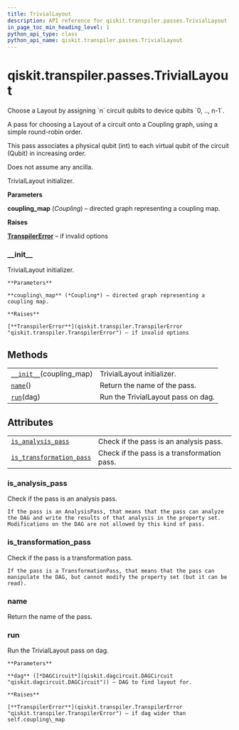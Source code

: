 ```yaml
---
title: TrivialLayout
description: API reference for qiskit.transpiler.passes.TrivialLayout
in_page_toc_min_heading_level: 1
python_api_type: class
python_api_name: qiskit.transpiler.passes.TrivialLayout
---
```


# qiskit.transpiler.passes.TrivialLayout

<Class id="qiskit.transpiler.passes.TrivialLayout" isDedicatedPage={true} github="https://github.com/qiskit/qiskit/tree/stable/0.17/qiskit/transpiler/passes/layout/trivial_layout.py" signature="TrivialLayout(*args, **kwargs)">
  Choose a Layout by assigning `n` circuit qubits to device qubits `0, .., n-1`.

  A pass for choosing a Layout of a circuit onto a Coupling graph, using a simple round-robin order.

  This pass associates a physical qubit (int) to each virtual qubit of the circuit (Qubit) in increasing order.

  Does not assume any ancilla.

  TrivialLayout initializer.

  **Parameters**

  **coupling\_map** (*Coupling*) – directed graph representing a coupling map.

  **Raises**

  [**TranspilerError**](qiskit.transpiler.TranspilerError "qiskit.transpiler.TranspilerError") – if invalid options

  ### \_\_init\_\_

  <Function id="qiskit.transpiler.passes.TrivialLayout.__init__" signature="__init__(coupling_map)">
    TrivialLayout initializer.

    **Parameters**

    **coupling\_map** (*Coupling*) – directed graph representing a coupling map.

    **Raises**

    [**TranspilerError**](qiskit.transpiler.TranspilerError "qiskit.transpiler.TranspilerError") – if invalid options
  </Function>

  ## Methods

  |                                                                                                                                 |                                    |
  | ------------------------------------------------------------------------------------------------------------------------------- | ---------------------------------- |
  | [`__init__`](#qiskit.transpiler.passes.TrivialLayout.__init__ "qiskit.transpiler.passes.TrivialLayout.__init__")(coupling\_map) | TrivialLayout initializer.         |
  | [`name`](#qiskit.transpiler.passes.TrivialLayout.name "qiskit.transpiler.passes.TrivialLayout.name")()                          | Return the name of the pass.       |
  | [`run`](#qiskit.transpiler.passes.TrivialLayout.run "qiskit.transpiler.passes.TrivialLayout.run")(dag)                          | Run the TrivialLayout pass on dag. |

  ## Attributes

  |                                                                                                                                                            |                                             |
  | ---------------------------------------------------------------------------------------------------------------------------------------------------------- | ------------------------------------------- |
  | [`is_analysis_pass`](#qiskit.transpiler.passes.TrivialLayout.is_analysis_pass "qiskit.transpiler.passes.TrivialLayout.is_analysis_pass")                   | Check if the pass is an analysis pass.      |
  | [`is_transformation_pass`](#qiskit.transpiler.passes.TrivialLayout.is_transformation_pass "qiskit.transpiler.passes.TrivialLayout.is_transformation_pass") | Check if the pass is a transformation pass. |

  ### is\_analysis\_pass

  <Function id="qiskit.transpiler.passes.TrivialLayout.is_analysis_pass" signature="property is_analysis_pass">
    Check if the pass is an analysis pass.

    If the pass is an AnalysisPass, that means that the pass can analyze the DAG and write the results of that analysis in the property set. Modifications on the DAG are not allowed by this kind of pass.
  </Function>

  ### is\_transformation\_pass

  <Function id="qiskit.transpiler.passes.TrivialLayout.is_transformation_pass" signature="property is_transformation_pass">
    Check if the pass is a transformation pass.

    If the pass is a TransformationPass, that means that the pass can manipulate the DAG, but cannot modify the property set (but it can be read).
  </Function>

  ### name

  <Function id="qiskit.transpiler.passes.TrivialLayout.name" signature="name()">
    Return the name of the pass.
  </Function>

  ### run

  <Function id="qiskit.transpiler.passes.TrivialLayout.run" signature="run(dag)">
    Run the TrivialLayout pass on dag.

    **Parameters**

    **dag** ([*DAGCircuit*](qiskit.dagcircuit.DAGCircuit "qiskit.dagcircuit.DAGCircuit")) – DAG to find layout for.

    **Raises**

    [**TranspilerError**](qiskit.transpiler.TranspilerError "qiskit.transpiler.TranspilerError") – if dag wider than self.coupling\_map
  </Function>
</Class>

